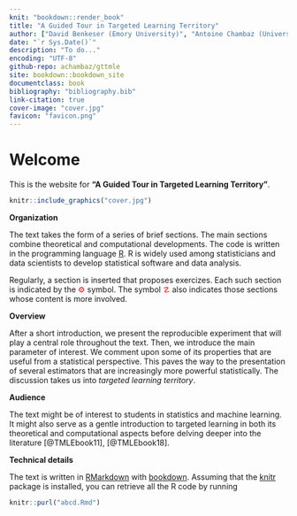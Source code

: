 ```yaml
---
knit: "bookdown::render_book"
title: "A Guided Tour in Targeted Learning Territory"
author: ["David Benkeser (Emory University)", "Antoine Chambaz (Université Paris Descartes)"]
date: "`r Sys.Date()`"
description: "To do..."
encoding: "UTF-8"
github-repo: achambaz/gttmle
site: bookdown::bookdown_site
documentclass: book
bibliography: "bibliography.bib"
link-citation: true
cover-image: "cover.jpg"
favicon: "favicon.png"
---
```






# Welcome {-} 

This   is  the   website   for   __"A  Guided   Tour   in  Targeted   Learning
Territory"__. 


```r
knitr::include_graphics("cover.jpg")
```


__Organization__ 

The text  takes the  form of  a series  of brief  sections. The  main sections
combine theoretical and computational developments. The code is written in the
programming language  [R](https://www.r-project.org).  R is widely  used among
statisticians and  data scientists  to develop  statistical software  and data
analysis. 

Regularly, a section  is inserted that proposes exercizes.   Each such section
is indicated by the <span style="color:red">&#9881;</span> symbol.  The symbol
<span  style="color:red">&#9761;</span> also  indicates those  sections whose
content is more involved.

__Overview__

After a short introduction, we present the reproducible experiment that will
play a central role throughout the text. Then, we introduce the main parameter
of interest.  We  comment upon some of  its properties that are  useful from a
statistical perspective.  This paves  the way to  the presentation  of several
estimators that  are increasingly more powerful  statistically. The discussion
takes us into *targeted learning territory*.


__Audience__

The  text  might  be  of  interest  to  students  in  statistics  and  machine
learning. It might also serve as a gentle introduction to targeted learning in
both its theoretical and computational  aspects before delving deeper into the
literature [@TMLEbook11], [@TMLEbook18].

__Technical details__

The  text   is  written  in   [RMarkdown](https://rmarkdown.rstudio.com)  with
[bookdown](https://bookdown.org).           Assuming         that          the
[knitr](https://yihui.name/knitr/) package is installed,  you can retrieve all
the R code by running

```r
knitr::purl("abcd.Rmd")
```

<!--It is automatically rebuilt from
[source](https://github.com/achambaz/gttmle)                                by
[travis](http://travis-ci.org/).-->

